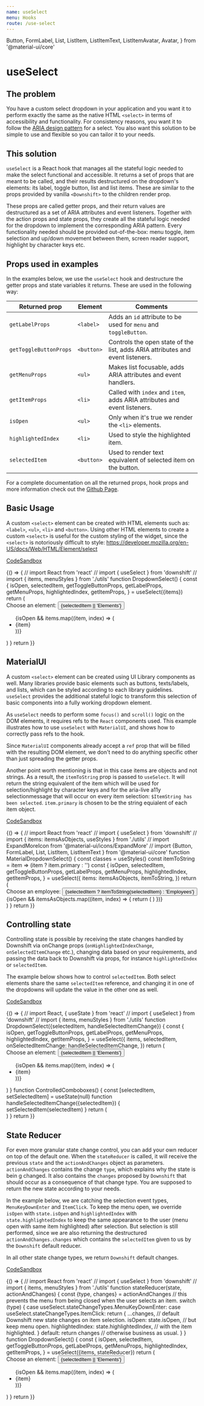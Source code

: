 ```yaml
---
name: useSelect
menu: Hooks
route: /use-select
---
```


  Button,
  FormLabel,
  List,
  ListItem,
  ListItemText,
  ListItemAvatar,
  Avatar,
} from '@material-ui/core'

# useSelect

## The problem

You have a custom select dropdown in your application and you want it to perform
exactly the same as the native HTML `<select>` in terms of accessibility and
functionality. For consistency reasons, you want it to follow the [ARIA design
pattern][select-aria] for a select. You also want this solution to be simple to
use and flexible so you can tailor it to your needs.

## This solution

`useSelect` is a React hook that manages all the stateful logic needed to make
the select functional and accessible. It returns a set of props that are meant
to be called, and their results destructured on the dropdown's elements: its
label, toggle button, list and list items. These are similar to the props
provided by vanilla `<Downshift>` to the children render prop.

These props are called getter props, and their return values are destructured as
a set of ARIA attributes and event listeners. Together with the action props and
state props, they create all the stateful logic needed for the dropdown to
implement the corresponding ARIA pattern. Every functionality needed should be
provided out-of-the-box: menu toggle, item selection and up/down movement
between them, screen reader support, highlight by character keys etc.

## Props used in examples

In the examples below, we use the `useSelect` hook and destructure the getter
props and state variables it returns. These are used in the following way:

| Returned prop          | Element    | Comments                                                                       |
| ---------------------- | ---------- | ------------------------------------------------------------------------------ |
| `getLabelProps`        | `<label>`  | Adds an `id` attribute to be used for `menu` and `toggleButton`.               |
| `getToggleButtonProps` | `<button>` | Controls the open state of the list, adds ARIA attributes and event listeners. |
| `getMenuProps`         | `<ul>`     | Makes list focusable, adds ARIA attributes and event handlers.                 |
| `getItemProps`         | `<li>`     | Called with `index` and `item`, adds ARIA attributes and event listeners.      |
| `isOpen`               | `<ul>`     | Only when it's true we render the `<li>` elements.                             |
| `highlightedIndex`     | `<li>`     | Used to style the highlighted item.                                            |
| `selectedItem`         | `<button>` | Used to render text equivalent of selected item on the button.                 |

For a complete documentation on all the returned props, hook props and more
information check out the
[Github Page](https://github.com/downshift-js/downshift/tree/master/src/hooks/useSelect).

## Basic Usage

A custom `<select>` element can be created with HTML elements such as:
`<label>`, `<ul>`, `<li>` and `<button>`. Using other HTML elements to create a
custom `<select>` is useful for the custom styling of the widget, since the
`<select>` is notoriously difficult to style:
https://developer.mozilla.org/en-US/docs/Web/HTML/Element/select

[CodeSandbox](https://codesandbox.io/s/useselect-usage-53qfj)

<Playground>
  {() => {
    // import React from 'react'
    // import { useSelect } from 'downshift'
    // import { items, menuStyles } from './utils'
    function DropdownSelect() {
      const {
        isOpen,
        selectedItem,
        getToggleButtonProps,
        getLabelProps,
        getMenuProps,
        highlightedIndex,
        getItemProps,
      } = useSelect({items})
      return (
        <div>
          <label {...getLabelProps()}>Choose an element:</label>
          <button {...getToggleButtonProps()}>
            {selectedItem || 'Elements'}
          </button>
          <ul {...getMenuProps()} style={menuStyles}>
            {isOpen &&
              items.map((item, index) => (
                <li
                  style={
                    highlightedIndex === index
                      ? {backgroundColor: '#bde4ff'}
                      : {}
                  }
                  key={`${item}${index}`}
                  {...getItemProps({item, index})}
                >
                  {item}
                </li>
              ))}
          </ul>
        </div>
      )
    }
    return <DropdownSelect />
  }}
</Playground>

## MaterialUI

A custom `<select>` element can be created using UI Library components as well.
Many libraries provide basic elements such as buttons, texts/labels, and lists,
which can be styled according to each library guidelines. `useSelect` provides
the additional stateful logic to transform this selection of basic components
into a fully working dropdown element.

As `useSelect` needs to perform some `focus()` and `scroll()` logic on the DOM
elements, it requires refs to the `React` components used. This example
illustrates how to use `useSelect` with `MaterialUI`, and shows how to correctly
pass refs to the hook.

Since `MaterialUI` components already accept a `ref` prop that will be filled
with the resulting DOM element, we don't need to do anything specific other than
just spreading the getter props.

Another point worth mentioning is that in this case items are objects and not
strings. As a result, the `itemToString` prop is passed to `useSelect`. It will
return the string equivalent of the item which will be used for
selection/highlight by character keys and for the aria-live a11y
selectionmessage that will occur on every item selection:
`$ItemString has been selected`. `item.primary` is chosen to be the string
equialent of each item object.

[CodeSandbox](https://codesandbox.io/s/useselect-ui-libraries-materialui-fls5o)

<Playground>
  {() => {
    // import React from 'react'
    // import { useSelect } from 'downshift'
    // import { items: itemsAsObjects, useStyles } from './utils'
    // import ExpandMoreIcon from '@material-ui/icons/ExpandMore'
    // import {Button, FormLabel, List, ListItem, ListItemText } from '@material-ui/core'
    function MaterialDropdownSelect() {
      const classes = useStyles()
      const itemToString = item => (item ? item.primary : '')
      const {
        isOpen,
        selectedItem,
        getToggleButtonProps,
        getLabelProps,
        getMenuProps,
        highlightedIndex,
        getItemProps,
      } = useSelect({
        items: itemsAsObjects,
        itemToString,
      })
      return (
        <div>
          <FormLabel {...getLabelProps()}>Choose an employee:</FormLabel>
          <Button
            variant="contained"
            color="secondary"
            className={classes.button}
            {...getToggleButtonProps()}
          >
            {selectedItem ? itemToString(selectedItem) : 'Employees'}
            <ExpandMoreIcon className={classes.rightIcon} />
          </Button>
          <List className={classes.root} {...getMenuProps()}>
            {isOpen &&
              itemsAsObjects.map((item, index) => {
                return (
                  <ListItem
                    key={`${item.primary}-${index}`}
                    className={
                      index === highlightedIndex
                        ? classes.highlighted
                        : undefined
                    }
                    {...getItemProps({
                      item,
                      index,
                    })}
                  >
                    <ListItemText
                      primary={item.primary}
                      secondary={item.secondary}
                    />
                  </ListItem>
                )
              })}
          </List>
        </div>
      )
    }
    return <MaterialDropdownSelect />
  }}
</Playground>

## Controlling state

Controlling state is possible by receiving the state changes handled by
Downshift via onChange props (`onHighlightedIndexChange`, `onSelectedItemChange`
etc.), changing data based on your requirements, and passing the data back to
Downshift via props, for instance `highlightedIndex` or `selectedItem`.

The example below shows how to control `selectedItem`. Both select elements
share the same `selectedItem` reference, and changing it in one of the dropdowns
will update the value in the other one as well.

[CodeSandbox](https://codesandbox.io/s/useselect-variations-controlling-state-8tvwj)

<Playground>
  {() => {
    // import React, { useState } from 'react'
    // import { useSelect } from 'downshift'
    // import { items, menuStyles } from './utils'
    function DropdownSelect({selectedItem, handleSelectedItemChange}) {
      const {
        isOpen,
        getToggleButtonProps,
        getLabelProps,
        getMenuProps,
        highlightedIndex,
        getItemProps,
      } = useSelect({
        items,
        selectedItem,
        onSelectedItemChange: handleSelectedItemChange,
      })
      return (
        <div>
          <label {...getLabelProps()}>Choose an element:</label>
          <button {...getToggleButtonProps()}>
            {selectedItem || 'Elements'}
          </button>
          <ul {...getMenuProps()} style={menuStyles}>
            {isOpen &&
              items.map((item, index) => (
                <li
                  style={
                    highlightedIndex === index
                      ? {backgroundColor: '#bde4ff'}
                      : {}
                  }
                  key={`${item}${index}`}
                  {...getItemProps({item, index})}
                >
                  {item}
                </li>
              ))}
          </ul>
        </div>
      )
    }
    function ControlledComboboxes() {
      const [selectedItem, setSelectedItem] = useState(null)
      function handleSelectedItemChange({selectedItem}) {
        setSelectedItem(selectedItem)
      }
      return (
        <div>
          <DropdownSelect
            selectedItem={selectedItem}
            handleSelectedItemChange={handleSelectedItemChange}
          />
          <DropdownSelect
            selectedItem={selectedItem}
            handleSelectedItemChange={handleSelectedItemChange}
          />
        </div>
      )
    }
    return <ControlledComboboxes />
  }}
</Playground>

## State Reducer

For even more granular state change control, you can add your own reducer on top
of the default one. When the `stateReducer` is called, it will receive the
previous `state` and the `actionAndChanges` object as parameters.
`actionAndChanges` contains the change `type`, which explains why the state is
bein g changed. It also contains the `changes` proposed by `Downshift` that
should occur as a consequence of that change type. You are supposed to return
the new state according to your needs.

In the example below, we are catching the selection event types,
`MenuKeyDownEnter` and `ItemClick`. To keep the menu open, we override `isOpen`
with `state.isOpen` and `highlightedIndex` with `state.highlightedIndex` to keep
the same appearance to the user (menu open with same item highlighted) after
selection. But selection is still performed, since we are also returning the
destructured `actionAndChanges.changes` which contains the `selectedItem` given
to us by the `Downshift` default reducer.

In all other state change types, we return `Downshift` default changes.

[CodeSandbox](https://codesandbox.io/s/useselect-variations-state-reducer-ysc2r)

<Playground>
  {() => {
    // import React from 'react'
    // import { useSelect } from 'downshift'
    // import { items, menuStyles } from './utils'
    function stateReducer(state, actionAndChanges) {
      const {type, changes} = actionAndChanges
      // this prevents the menu from being closed when the user selects an item.
      switch (type) {
        case useSelect.stateChangeTypes.MenuKeyDownEnter:
        case useSelect.stateChangeTypes.ItemClick:
          return {
            ...changes, // default Downshift new state changes on item selection.
            isOpen: state.isOpen, // but keep menu open.
            highlightedIndex: state.highlightedIndex, // with the item highlighted.
          }
        default:
          return changes // otherwise business as usual.
      }
    }
    function DropdownSelect() {
      const {
        isOpen,
        selectedItem,
        getToggleButtonProps,
        getLabelProps,
        getMenuProps,
        highlightedIndex,
        getItemProps,
      } = useSelect({items, stateReducer})
      return (
        <div>
          <label {...getLabelProps()}>Choose an element:</label>
          <button {...getToggleButtonProps()}>
            {selectedItem || 'Elements'}
          </button>
          <ul {...getMenuProps()} style={menuStyles}>
            {isOpen &&
              items.map((item, index) => (
                <li
                  style={
                    highlightedIndex === index
                      ? {backgroundColor: '#bde4ff'}
                      : {}
                  }
                  key={`${item}${index}`}
                  {...getItemProps({item, index})}
                >
                  {item}
                </li>
              ))}
          </ul>
        </div>
      )
    }
    return <DropdownSelect />
  }}
</Playground>

[select-aria]:
  https://www.w3.org/TR/wai-aria-practices/examples/listbox/listbox-collapsible.html
